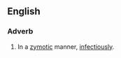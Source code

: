 ==English==

===Adverb===
{{en-adv|-}}

# {{context|pathology|obsolete}} In a [[zymotic]] manner, [[infectiously]].